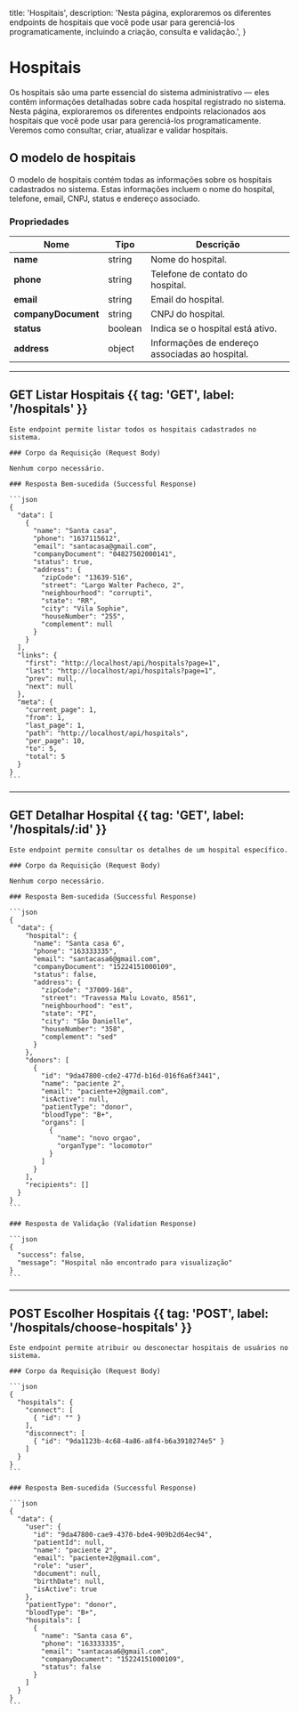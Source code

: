   title: 'Hospitais',
  description:
    'Nesta página, exploraremos os diferentes endpoints de hospitais que você pode usar para gerenciá-los programaticamente, incluindo a criação, consulta e validação.',
}

# Hospitais

Os hospitais são uma parte essencial do sistema administrativo — eles contêm informações detalhadas sobre cada hospital registrado no sistema. Nesta página, exploraremos os diferentes endpoints relacionados aos hospitais que você pode usar para gerenciá-los programaticamente. Veremos como consultar, criar, atualizar e validar hospitais.

## O modelo de hospitais

O modelo de hospitais contém todas as informações sobre os hospitais cadastrados no sistema. Estas informações incluem o nome do hospital, telefone, email, CNPJ, status e endereço associado.

### Propriedades

| Nome                | Tipo       | Descrição                                    |
|---------------------|------------|---------------------------------------------|
| **name**            | string     | Nome do hospital.                           |
| **phone**           | string     | Telefone de contato do hospital.            |
| **email**           | string     | Email do hospital.                          |
| **companyDocument** | string     | CNPJ do hospital.                           |
| **status**          | boolean    | Indica se o hospital está ativo.            |
| **address**         | object     | Informações de endereço associadas ao hospital.|

---

## GET Listar Hospitais {{ tag: 'GET', label: '/hospitals' }}

<Row>
  <Col>

    Este endpoint permite listar todos os hospitais cadastrados no sistema.

    ### Corpo da Requisição (Request Body)

    Nenhum corpo necessário.

    ### Resposta Bem-sucedida (Successful Response)

    ```json
    {
      "data": [
        {
          "name": "Santa casa",
          "phone": "1637115612",
          "email": "santacasa@gmail.com",
          "companyDocument": "04827502000141",
          "status": true,
          "address": {
            "zipCode": "13639-516",
            "street": "Largo Walter Pacheco, 2",
            "neighbourhood": "corrupti",
            "state": "RR",
            "city": "Vila Sophie",
            "houseNumber": "255",
            "complement": null
          }
        }
      ],
      "links": {
        "first": "http://localhost/api/hospitals?page=1",
        "last": "http://localhost/api/hospitals?page=1",
        "prev": null,
        "next": null
      },
      "meta": {
        "current_page": 1,
        "from": 1,
        "last_page": 1,
        "path": "http://localhost/api/hospitals",
        "per_page": 10,
        "to": 5,
        "total": 5
      }
    }
    ```

  </Col>
</Row>

---

## GET Detalhar Hospital {{ tag: 'GET', label: '/hospitals/:id' }}

<Row>
  <Col>

    Este endpoint permite consultar os detalhes de um hospital específico.

    ### Corpo da Requisição (Request Body)

    Nenhum corpo necessário.

    ### Resposta Bem-sucedida (Successful Response)

    ```json
    {
      "data": {
        "hospital": {
          "name": "Santa casa 6",
          "phone": "163333335",
          "email": "santacasa6@gmail.com",
          "companyDocument": "15224151000109",
          "status": false,
          "address": {
            "zipCode": "37009-168",
            "street": "Travessa Malu Lovato, 8561",
            "neighbourhood": "est",
            "state": "PI",
            "city": "São Danielle",
            "houseNumber": "358",
            "complement": "sed"
          }
        },
        "donors": [
          {
            "id": "9da47800-cde2-477d-b16d-016f6a6f3441",
            "name": "paciente 2",
            "email": "paciente+2@gmail.com",
            "isActive": null,
            "patientType": "donor",
            "bloodType": "B+",
            "organs": [
              {
                "name": "novo orgao",
                "organType": "locomotor"
              }
            ]
          }
        ],
        "recipients": []
      }
    }
    ```

    ### Resposta de Validação (Validation Response)

    ```json
    {
      "success": false,
      "message": "Hospital não encontrado para visualização"
    }
    ```

  </Col>
</Row>

---

## POST Escolher Hospitais {{ tag: 'POST', label: '/hospitals/choose-hospitals' }}

<Row>
  <Col>

    Este endpoint permite atribuir ou desconectar hospitais de usuários no sistema.

    ### Corpo da Requisição (Request Body)

    ```json
    {
      "hospitals": {
        "connect": [
          { "id": "" }
        ],
        "disconnect": [
          { "id": "9da1123b-4c68-4a86-a8f4-b6a3910274e5" }
        ]
      }
    }
    ```

    ### Resposta Bem-sucedida (Successful Response)

    ```json
    {
      "data": {
        "user": {
          "id": "9da47800-cae9-4370-bde4-909b2d64ec94",
          "patientId": null,
          "name": "paciente 2",
          "email": "paciente+2@gmail.com",
          "role": "user",
          "document": null,
          "birthDate": null,
          "isActive": true
        },
        "patientType": "donor",
        "bloodType": "B+",
        "hospitals": [
          {
            "name": "Santa casa 6",
            "phone": "163333335",
            "email": "santacasa6@gmail.com",
            "companyDocument": "15224151000109",
            "status": false
          }
        ]
      }
    }
    ```

  </Col>
</Row>